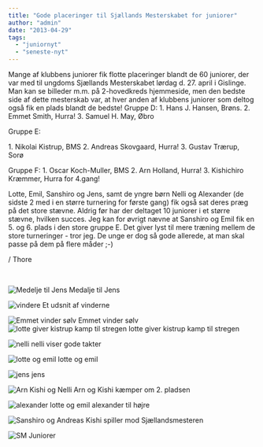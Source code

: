 ```yaml
---
title: "Gode placeringer til Sjællands Mesterskabet for juniorer"
author: "admin"
date: "2013-04-29"
tags: 
  - "juniornyt"
  - "seneste-nyt"
---
```


Mange af klubbens juniorer fik flotte placeringer blandt de 60 juniorer, der var med til ungdoms Sjællands Mesterskabet lørdag d. 27. april i Gislinge. Man kan se billeder m.m. på 2-hovedkreds hjemmeside, men den bedste side af dette mesterskab var, at hver anden af klubbens juniorer som deltog også fik en plads blandt de bedste! Gruppe D: 1. Hans J. Hansen, Brøns. 2. Emmet Smith, Hurra! 3. Samuel H. May, Øbro

Gruppe E:

1\. Nikolai Kistrup, BMS 2. Andreas Skovgaard, Hurra! 3. Gustav Trærup, Sorø

Gruppe F: 1. Oscar Koch-Muller, BMS 2. Arn Holland, Hurra! 3. Kishichiro Kræmmer, Hurra for 4.gang!

Lotte, Emil, Sanshiro og Jens, samt de yngre børn Nelli og Alexander (de sidste 2 med i en større turnering for første gang) fik også sat deres præg på det store stævne. Aldrig før har der deltaget 10 juniorer i et større stævne, hvilken succes. Jeg kan for øvrigt nævne at Sanshiro og Emil fik en 5. og 6. plads i den store gruppe E. Det giver lyst til mere træning mellem de store turneringer - tror jeg. De unge er dog så gode allerede, at man skal passe på dem på flere måder ;-)

/ Thore

 

![Medelje til Jens](/images/jens2-300x199.jpg) Medalje til Jens

![vindere](/images/vinderne-300x199.jpg) Et udsnit af vinderne

![Emmet vinder sølv](/images/Emmet-300x199.jpg) Emmet vinder sølv ![lotte giver kistrup kamp til stregen](/images/lotte-og-kirstrup-300x199.jpg) lotte giver kistrup kamp til stregen

![nelli](/images/nelli-300x199.jpg) nelli viser gode takter

![lotte og emil](/images/lotte-og-emil-300x199.jpg) lotte og emil

![jens](/images/jens-300x199.jpg) jens

![Arn Kishi og Nelli](/images/Arn-Kishi-og-Nelli-300x199.jpg) Arn og Kishi kæmper om 2. pladsen

![alexander lotte og emil](/images/alexander-lotte-og-emil1-300x199.jpg) alexander til højre 

![Sanshiro og Andreas](/images/sanshiro-og-Andreas-300x199.jpg) Kishi spiller mod Sjællandsmesteren

![SM Juniorer](/images/Sm2-300x199.jpg)
